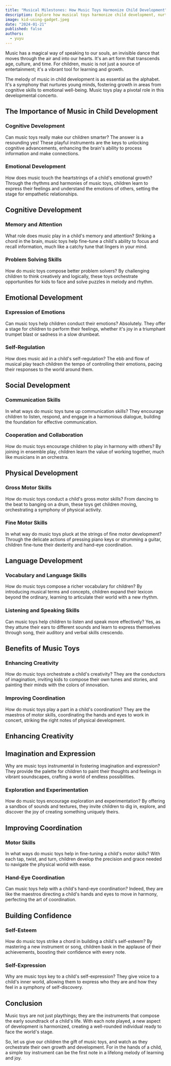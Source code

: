 ```yaml
---
title: "Musical Milestones: How Music Toys Harmonize Child Development"
description: Explore how musical toys harmonize child development, nurturing creativity, enhancing cognitive skills, and fostering emotional expression. Discover the enchanting world of music and its profound impact on young learners.
image: kid-using-gadget.jpeg
date: "2024-01-21"
published: false
authors:
  - yuyu
---
```


Music has a magical way of speaking to our souls, an invisible dance that moves through the air and into our hearts. It's an art form that transcends age, culture, and time. For children, music is not just a source of entertainment; it's a vibrant tool for learning and growth.

The melody of music in child development is as essential as the alphabet. It's a symphony that nurtures young minds, fostering growth in areas from cognitive skills to emotional well-being. Music toys play a pivotal role in this developmental concerto.

## The Importance of Music in Child Development

### Cognitive Development

Can music toys really make our children smarter? The answer is a resounding yes! These playful instruments are the keys to unlocking cognitive advancements, enhancing the brain's ability to process information and make connections.

### Emotional Development

How does music touch the heartstrings of a child's emotional growth? Through the rhythms and harmonies of music toys, children learn to express their feelings and understand the emotions of others, setting the stage for empathetic relationships.

## Cognitive Development

### Memory and Attention

What role does music play in a child's memory and attention? Striking a chord in the brain, music toys help fine-tune a child's ability to focus and recall information, much like a catchy tune that lingers in your mind.

### Problem Solving Skills

How do music toys compose better problem solvers? By challenging children to think creatively and logically, these toys orchestrate opportunities for kids to face and solve puzzles in melody and rhythm.

## Emotional Development

### Expression of Emotions

Can music toys help children conduct their emotions? Absolutely. They offer a stage for children to perform their feelings, whether it's joy in a triumphant trumpet blast or sadness in a slow drumbeat.

### Self-Regulation

How does music aid in a child's self-regulation? The ebb and flow of musical play teach children the tempo of controlling their emotions, pacing their responses to the world around them.

## Social Development

### Communication Skills

In what ways do music toys tune up communication skills? They encourage children to listen, respond, and engage in a harmonious dialogue, building the foundation for effective communication.

### Cooperation and Collaboration

How do music toys encourage children to play in harmony with others? By joining in ensemble play, children learn the value of working together, much like musicians in an orchestra.

## Physical Development

### Gross Motor Skills

How do music toys conduct a child's gross motor skills? From dancing to the beat to banging on a drum, these toys get children moving, orchestrating a symphony of physical activity.

### Fine Motor Skills

In what way do music toys pluck at the strings of fine motor development? Through the delicate actions of pressing piano keys or strumming a guitar, children fine-tune their dexterity and hand-eye coordination.

## Language Development

### Vocabulary and Language Skills

How do music toys compose a richer vocabulary for children? By introducing musical terms and concepts, children expand their lexicon beyond the ordinary, learning to articulate their world with a new rhythm.

### Listening and Speaking Skills

Can music toys help children to listen and speak more effectively? Yes, as they attune their ears to different sounds and learn to express themselves through song, their auditory and verbal skills crescendo.

## Benefits of Music Toys

### Enhancing Creativity

How do music toys orchestrate a child's creativity? They are the conductors of imagination, inviting kids to compose their own tunes and stories, and painting their minds with the colors of innovation.

### Improving Coordination

How do music toys play a part in a child's coordination? They are the maestros of motor skills, coordinating the hands and eyes to work in concert, striking the right notes of physical development.

## Enhancing Creativity

## Imagination and Expression

Why are music toys instrumental in fostering imagination and expression? They provide the palette for children to paint their thoughts and feelings in vibrant soundscapes, crafting a world of endless possibilities.

### Exploration and Experimentation

How do music toys encourage exploration and experimentation? By offering a sandbox of sounds and textures, they invite children to dig in, explore, and discover the joy of creating something uniquely theirs.

## Improving Coordination

### Motor Skills

In what ways do music toys help in fine-tuning a child's motor skills? With each tap, twist, and turn, children develop the precision and grace needed to navigate the physical world with ease.

### Hand-Eye Coordination

Can music toys help with a child's hand-eye coordination? Indeed, they are like the maestros directing a child's hands and eyes to move in harmony, perfecting the art of coordination.

## Building Confidence

### Self-Esteem

How do music toys strike a chord in building a child's self-esteem? By mastering a new instrument or song, children bask in the applause of their achievements, boosting their confidence with every note.

### Self-Expression

Why are music toys key to a child's self-expression? They give voice to a child's inner world, allowing them to express who they are and how they feel in a symphony of self-discovery.

## Conclusion

Music toys are not just playthings; they are the instruments that compose the early soundtrack of a child's life. With each note played, a new aspect of development is harmonized, creating a well-rounded individual ready to face the world's stage.

So, let us give our children the gift of music toys, and watch as they orchestrate their own growth and development. For in the hands of a child, a simple toy instrument can be the first note in a lifelong melody of learning and joy.
